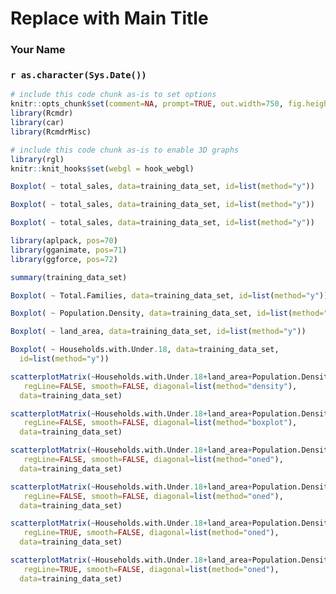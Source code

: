 <!-- R Commander Markdown Template -->

Replace with Main Title
=======================

### Your Name

### `r as.character(Sys.Date())`

```{r echo=FALSE}
# include this code chunk as-is to set options
knitr::opts_chunk$set(comment=NA, prompt=TRUE, out.width=750, fig.height=8, fig.width=8)
library(Rcmdr)
library(car)
library(RcmdrMisc)
```


```{r echo=FALSE}
# include this code chunk as-is to enable 3D graphs
library(rgl)
knitr::knit_hooks$set(webgl = hook_webgl)
```

```{r}
Boxplot( ~ total_sales, data=training_data_set, id=list(method="y"))
```

```{r}
Boxplot( ~ total_sales, data=training_data_set, id=list(method="y"))
```

```{r}
Boxplot( ~ total_sales, data=training_data_set, id=list(method="y"))
```

```{r}
library(aplpack, pos=70)
library(gganimate, pos=71)
library(ggforce, pos=72)
```

```{r}
summary(training_data_set)
```


```{r}
Boxplot( ~ Total.Families, data=training_data_set, id=list(method="y"))
```

```{r}
Boxplot( ~ Population.Density, data=training_data_set, id=list(method="y"))
```

```{r}
Boxplot( ~ land_area, data=training_data_set, id=list(method="y"))
```

```{r}
Boxplot( ~ Households.with.Under.18, data=training_data_set, 
  id=list(method="y"))
```

```{r}
scatterplotMatrix(~Households.with.Under.18+land_area+Population.Density+Total.Families+total_sales,
   regLine=FALSE, smooth=FALSE, diagonal=list(method="density"), 
  data=training_data_set)
```

```{r}
scatterplotMatrix(~Households.with.Under.18+land_area+Population.Density+Total.Families+total_sales,
   regLine=FALSE, smooth=FALSE, diagonal=list(method="boxplot"), 
  data=training_data_set)
```

```{r}
scatterplotMatrix(~Households.with.Under.18+land_area+Population.Density+Total.Families+total_sales,
   regLine=FALSE, smooth=FALSE, diagonal=list(method="oned"), 
  data=training_data_set)
```

```{r}
scatterplotMatrix(~Households.with.Under.18+land_area+Population.Density+Total.Families+total_sales,
   regLine=FALSE, smooth=FALSE, diagonal=list(method="oned"), 
  data=training_data_set)
```

```{r}
scatterplotMatrix(~Households.with.Under.18+land_area+Population.Density+Total.Families+total_sales,
   regLine=TRUE, smooth=FALSE, diagonal=list(method="oned"), 
  data=training_data_set)
```

```{r}
scatterplotMatrix(~Households.with.Under.18+land_area+Population.Density+Total.Families+total_sales,
   regLine=TRUE, smooth=FALSE, diagonal=list(method="oned"), 
  data=training_data_set)
```

